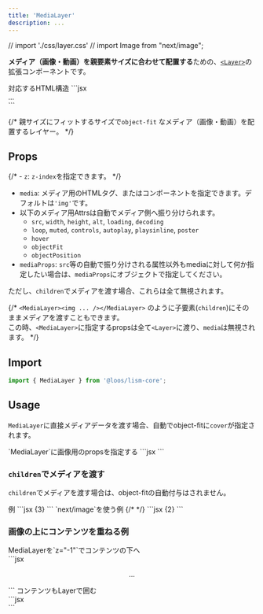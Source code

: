 ```yaml
---
title: 'MediaLayer'
description: ...
---
```


// import './css/layer.css'
// import Image from "next/image";


**メディア（画像・動画）を親要素サイズに合わせて配置する**ための、[`<Layer>`](/docs/components/Layer)の拡張コンポーネントです。

<Preview>
	<PreviewTitle>対応するHTML構造</PreviewTitle>
	<PreviewCode>
	```jsx
	<div class="l--layer l--layer--media">...</div>
	```
	</PreviewCode>
</Preview>

{/* 親サイズにフィットするサイズで`object-fit` なメディア（画像・動画）を配置するレイヤー。 */}


## Props

{/* - `z`: `z-index`を指定できます。 */}
- `media`: メディア用のHTMLタグ、またはコンポーネントを指定できます。デフォルトは`'img'`です。
- 以下のメディア用Attrsは自動でメディア側へ振り分けられます。
	- `src`, `width`, `height`, `alt`, `loading`, `decoding`
	- `loop`, `muted`, `controls`, `autoplay`, `playsinline`, `poster`
	- `hover`
	- `objectFit`
	- `objectPosition`
- `mediaProps`: `src`等の自動で振り分けされる属性以外もmediaに対して何か指定したい場合は、`mediaProps`にオブジェクトで指定してください。

ただし、`children`でメディアを渡す場合、これらは全て無視されます。

{/* <Alert preset="info">
`<MediaLayer><img ... /></MediaLayer>` のように子要素(`children`)にそのままメディアを渡すこともできます。  
この時、`<MediaLayer>`に指定するpropsは全て`<Layer>`に渡り、`media`は無視されます。
</Alert> */}


## Import

```js
import { MediaLayer } from '@loos/lism-core';
```


## Usage

`MediaLayer`に直接メディアデータを渡す場合、自動でobject-fitに`cover`が指定されます。

<Preview>
	<PreviewTitle>
		`MediaLayer`に画像用のpropsを指定する
	</PreviewTitle>
	<PreviewArea resize p={20}>
		<Frame h="200px">
			<MediaLayer src="/img.jpg" alt="" width='960' height='640' />
		</Frame>
	</PreviewArea>
	<PreviewCode>
		```jsx
		<Frame h="200px">
			<MediaLayer src="/img.jpg" alt="" width='960' height='640' />
		</Frame>
		```
	</PreviewCode>
</Preview>


### `children`でメディアを渡す

`children`でメディアを渡す場合は、object-fitの自動付与はされません。

<Preview>
	<PreviewTitle>
		例
	</PreviewTitle>
	<PreviewArea resize p={20}>
		<Frame aspect="cinema" bgc="#fff" bxsh='2'>
			<MediaLayer p={10}>
				<Media src="/img.jpg" alt="" width={960} height={640} objectFit="cover" />
			</MediaLayer>
		</Frame>
	</PreviewArea>
	<PreviewCode>
		```jsx {3}
		<Frame aspect="cinema" bgc="#fff" bxsh='2'>
			<MediaLayer p={10}>
				<Media src="/img.jpg" alt="" width={960} height={640} objectFit="cover" />
			</MediaLayer>
		</Frame>
		```
	</PreviewCode>
</Preview>

<Preview>
	<PreviewTitle>
		`next/image`を使う例
	</PreviewTitle>
	<PreviewArea resize p={20}>
		<Frame aspect="cinema">
			{/* <MediaLayer media={Image} src="/img.jpg" alt="" width='960' height='640' /> */}
		</Frame>
	</PreviewArea>
	<PreviewCode>
		```jsx {2}
		<Frame aspect="cinema">
			<MediaLayer media={Image} src="/img.jpg" alt="" width='960' height='640' />
		</Frame>
		```
	</PreviewCode>
</Preview>


### 画像の上にコンテンツを重ねる例

<Preview>
	<PreviewTitle>
		MediaLayerを`z="-1"`でコンテンツの下へ
	</PreviewTitle>
	<PreviewArea resize p={20}>
		<Frame aspect="cinema">
			<MediaLayer z="-1" src="/img.jpg" alt="" width='960' height='640' />
			<FilterLayer z="-1" bgc="black:.4" />
			<Center size="cover" c="white" gap="20" p="box">
				<DammyText length="xs" />
			</Center>
		</Frame>
	</PreviewArea>
	<PreviewCode>
```jsx
<Frame aspect="cinema">
	<MediaLayer z="-1" src="/img.jpg" alt="" width='960' height='640' />
	<FilterLayer z="-1" bgc="black:.4" />
	<Center size="cover" c="white" gap="20" p="box">
		<p>...</p>
	</Center>
</Frame>
```
	</PreviewCode>
</Preview>



<Preview>
	<PreviewTitle>
		コンテンツもLayerで囲む
	</PreviewTitle>
	<PreviewArea resize p={20}>
		<Frame aspect="cinema">
			<MediaLayer src="/img.jpg" alt="" width='960' height='640' />
			<FilterLayer bgc="black:.4" />
			<Layer inset="0">
				<Center size="cover" c="white" gap="20" p="box">
					<DammyText length="l" />
				</Center>
			</Layer>
		</Frame>
	</PreviewArea>
	<PreviewCode>
		```jsx
		<Frame aspect="cinema">
			<MediaLayer src="/img.jpg" alt="" width='960' height='640' />
			<FilterLayer bgc="black:.4" />
			<Layer inset="0">
				<Center size="cover" c="white" gap="20" p="box">
					<DammyText length="l" />
				</Center>
			</Layer>
		</Frame>
		```
	</PreviewCode>
</Preview>

